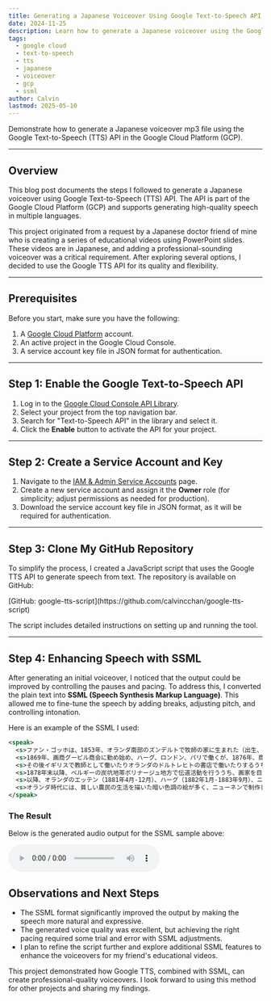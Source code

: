 ```yaml
---
title: Generating a Japanese Voiceover Using Google Text-to-Speech API
date: 2024-11-25
description: Learn how to generate a Japanese voiceover using the Google Text-to-Speech (TTS) API in the Google Cloud Platform (GCP).
tags:
  - google cloud
  - text-to-speech
  - tts
  - japanese
  - voiceover
  - gcp
  - ssml
author: Calvin
lastmod: 2025-05-10
---
```



Demonstrate how to generate a Japanese voiceover mp3 file using the Google Text-to-Speech (TTS) API in the Google Cloud Platform (GCP).

---

## Overview

This blog post documents the steps I followed to generate a Japanese voiceover using Google Text-to-Speech (TTS) API. The API is part of the Google Cloud Platform (GCP) and supports generating high-quality speech in multiple languages.

This project originated from a request by a Japanese doctor friend of mine who is creating a series of educational videos using PowerPoint slides. These videos are in Japanese, and adding a professional-sounding voiceover was a critical requirement. After exploring several options, I decided to use the Google TTS API for its quality and flexibility.

---

## Prerequisites

Before you start, make sure you have the following:

1. A [Google Cloud Platform](https://cloud.google.com/) account.
2. An active project in the Google Cloud Console.
3. A service account key file in JSON format for authentication.

---

## Step 1: Enable the Google Text-to-Speech API

1. Log in to the [Google Cloud Console API Library](https://console.cloud.google.com/apis/library).
2. Select your project from the top navigation bar.
3. Search for "Text-to-Speech API" in the library and select it.
4. Click the **Enable** button to activate the API for your project.

---

## Step 2: Create a Service Account and Key

1. Navigate to the [IAM & Admin Service Accounts](https://console.cloud.google.com/iam-admin/serviceaccounts) page.
2. Create a new service account and assign it the **Owner** role (for simplicity; adjust permissions as needed for production).
3. Download the service account key file in JSON format, as it will be required for authentication.

---

## Step 3: Clone My GitHub Repository

To simplify the process, I created a JavaScript script that uses the Google TTS API to generate speech from text. The repository is available on GitHub:

<Callout>
  [GitHub: google-tts-script](https://github.com/calvincchan/google-tts-script)
</Callout>

The script includes detailed instructions on setting up and running the tool.

---

## Step 4: Enhancing Speech with SSML

After generating an initial voiceover, I noticed that the output could be improved by controlling the pauses and pacing. To address this, I converted the plain text into **SSML (Speech Synthesis Markup Language)**. This allowed me to fine-tune the speech by adding breaks, adjusting pitch, and controlling intonation.

Here is an example of the SSML I used:

```xml
<speak>
  <s>ファン・ゴッホは、1853年、オランダ南部のズンデルトで牧師の家に生まれた（出生、少年時代）。</s>
  <s>1869年、画商グーピル商会に勤め始め、ハーグ、ロンドン、パリで働くが、1876年、商会を解雇された（グーピル商会）。</s>
  <s>その後イギリスで教師として働いたりオランダのドルトレヒトの書店で働いたりするうちに聖職者を志すようになり、1877年、アムステルダムで神学部の受験勉強を始めるが挫折した。</s>
  <s>1878年末以降、ベルギーの炭坑地帯ボリナージュ地方で伝道活動を行ううち、画家を目指すことを決意した（聖職者への志望）。</s>
  <s>以降、オランダのエッテン（1881年4月-12月）、ハーグ（1882年1月-1883年9月）、ニューネン（1883年12月-1885年11月）、ベルギーのアントウェルペン（1885年11月-1886年2月）と移り、弟テオドルス（通称テオ）の援助を受けながら画作を続けた。</s>
  <s>オランダ時代には、貧しい農民の生活を描いた暗い色調の絵が多く、ニューネンで制作した『ジャガイモを食べる人々』はこの時代の主要作品である。</s>
</speak>
```

### The Result

Below is the generated audio output for the SSML sample above:

<audio controls>
  <source src="/assets/241125-sample.mp3" type="audio/mpeg" />
  Your browser does not support the audio element.
</audio>

## Observations and Next Steps

- The SSML format significantly improved the output by making the speech more natural and expressive.
- The generated voice quality was excellent, but achieving the right pacing required some trial and error with SSML adjustments.
- I plan to refine the script further and explore additional SSML features to enhance the voiceovers for my friend's educational videos.

This project demonstrated how Google TTS, combined with SSML, can create professional-quality voiceovers. I look forward to using this method for other projects and sharing my findings.
